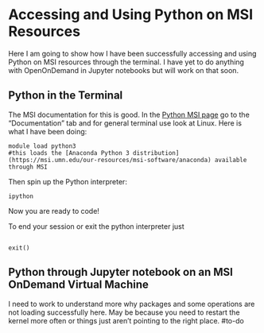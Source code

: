 # Accessing and Using Python on MSI Resources

Here I am going to show how I have been successfully accessing and using Python on MSI resources through the terminal. I have yet to do anything with OpenOnDemand in Jupyter notebooks but will work on that soon.

## Python in the Terminal

The MSI documentation for this is good. In the [Python MSI page](https://msi.umn.edu/our-resources/msi-software/python) go to the "Documentation" tab and for general terminal use look at Linux. Here is what I have been doing:

``` shell
module load python3
#this loads the [Anaconda Python 3 distribution](https://msi.umn.edu/our-resources/msi-software/anaconda) available through MSI
```

Then spin up the Python interpreter:

``` shell
ipython
```

Now you are ready to code!

To end your session or exit the python interpreter just

```shell

exit()
```

## Python through Jupyter notebook on an MSI OnDemand Virtual Machine

I need to work to understand more why packages and some operations are not loading successfully here. May be because you need to restart the kernel more often or things just aren't pointing to the right place. #to-do
